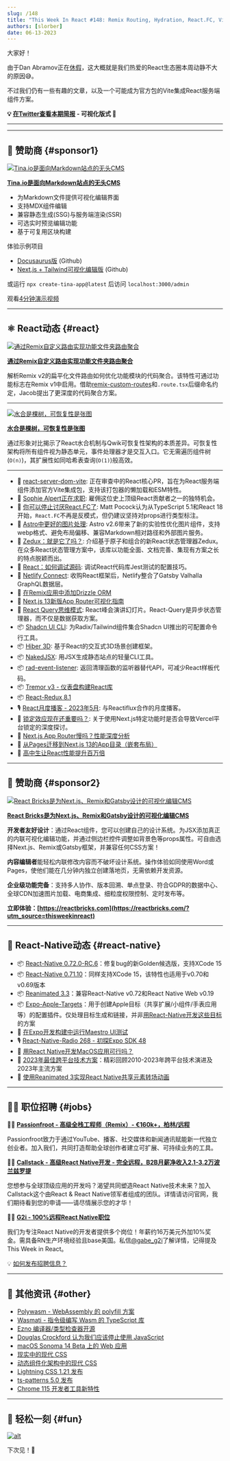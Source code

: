 ```yaml
---
slug: /148
title: "This Week In React #148: Remix Routing, Hydration, React.FC, Vite + RSC, Zedux, Astro, Tremor, Valhalla, Reanimated, Expo-Apple-Targets, XCode 15..."
authors: [slorber]
date: 06-13-2023
---
```


大家好！

由于Dan Abramov正在[休假](https://twitter.com/dan_abramov/status/1666459095979753477)，这大概就是我们热爱的React生态圈本周动静不大的原因😅。

不过我们仍有一些有趣的文章，以及一个可能成为官方包的Vite集成React服务端组件方案。

<!-- truncate -->

**💡 [在Twitter查看本期简报](https://slo.im/thread) - 可视化版式 🎨**

---


<Support />

---

## 💸 赞助商 {#sponsor1}

[![Tina.io是面向Markdown站点的无头CMS](/emails/issues/140/tinacms.jpg)](https://tina.io/?utm_source=newsletter&utm_term=this-week-in-react)

**[Tina.io是面向Markdown站点的无头CMS](https://tina.io/?utm_source=newsletter&utm_term=this-week-in-react)**

- 为Markdown文件提供可视化编辑界面
- 支持MDX组件编辑
- 兼容静态生成(SSG)与服务端渲染(SSR)
- 可选实时预览编辑功能
- 基于可复用区块构建

体验示例项目

- [Docusaurus版](https://github.com/tinacms/tinasaurus) (Github)
- [Next.js + Tailwind可视化编辑版](https://github.com/tinacms/tina-cloud-starter) (Github)

或运行 `npx create-tina-app@latest` 后访问 `localhost:3000/admin`

观看[4分钟演示视频](https://www.youtube.com/watch?v=zRkeKSZjlyw)

---

## ⚛️ React动态 {#react}

[![通过Remix自定义路由实现功能文件夹路由聚合](/emails/issues/148/remix-routing.jpg)](https://www.jacobparis.com/content/remix-custom-routes)

**[通过Remix自定义路由实现功能文件夹路由聚合](https://www.jacobparis.com/content/remix-custom-routes)**

解析Remix v2的扁平化文件路由如何优化功能模块的代码聚合。该特性可通过功能标志在Remix v1中启用。借助[remix-custom-routes](https://github.com/jacobparis-insiders/remix-custom-routes)和`.route.tsx`后缀命名约定，Jacob提出了更深度的代码聚合方案。

---

[![水合是棵树，可恢复性是张图](/emails/issues/148/hydration.jpg)](https://www.builder.io/blog/hydration-tree-resumability-map)

**[水合是棵树，可恢复性是张图](https://www.builder.io/blog/hydration-tree-resumability-map)**

通过形象对比揭示了React水合机制与Qwik可恢复性架构的本质差异。可恢复性架构将所有组件视为静态单元，事件处理器才是交互入口。它无需遍历组件树(`O(n)`)，其扩展性如同哈希表查询(`O(1)`)般高效。

---

- 👀 [react-server-dom-vite](https://twitter.com/nkSaraf98/status/1667934636297650179): 正在审查中的React核心PR，旨在为React服务端组件添加官方Vite集成包，支持该打包器的懒加载和ESM特性。
- 👤 [Sophie Alpert正在求职](https://twitter.com/sebastienlorber/status/1668562588781748224): 雇佣这位史上顶级React贡献者之一的独特机会。
- 📜 [你可以停止讨厌React.FC了](https://www.totaltypescript.com/you-can-stop-hating-react-fc): Matt Pocock认为从TypeScript 5.1和React 18开始，`React.FC`不再是反模式，但仍建议坚持对props进行类型标注。
- 📜 [Astro中更好的图片处理](https://astro.build/blog/images/): Astro v2.6带来了新的实验性优化图片组件，支持webp格式、避免布局偏移、兼容Markdown相对路径和外部图片服务。
- 📜 [Zedux：就是它了吗？](https://omnistac.github.io/zedux/blog/zedux-is-this-the-one): 介绍基于原子和组合的新React状态管理器Zedux。在众多React状态管理方案中，该库以功能全面、文档完善、集现有方案之长的特点脱颖而出。
- 📜 [React：如何调试源码](https://andreigatej.dev/blog/react-debugging-the-source-code/): 调试React代码库Jest测试的配置技巧。
- 📜 [Netlify Connect](https://twitter.com/ascorbic/status/1668586011117465600): 收购React框架后，Netlify整合了Gatsby Valhalla GraphQL数据层。
- 📜 [在Remix应用中添加Drizzle ORM](https://www.jacobparis.com/content/remix-drizzle)
- 📜 [Next.js 13新版App Router可视化指南](https://www.builder.io/blog/next-13-app-router)
- 🔗 [React Query思维模式](https://tkdodo.eu/blog/thinking-in-react-query): React峰会演讲幻灯片。React-Query是异步状态管理器，而不仅是数据获取方案。
- 📦 [Shadcn UI CLI](https://twitter.com/shadcn/status/1666861850091458560): 为Radix/Tailwind组件集合Shadcn UI推出的可配置命令行工具。
- 📦 [Hiber 3D](https://hiberworld.com/developer): 基于React的交互式3D场景创建框架。
- 📦 [NakedJSX](https://nakedjsx.org/): 用JSX生成静态站点的轻量CLI工具。
- 📦 [rad-event-listener](https://github.com/JLarky/rad-event-listener): 返回清理函数的监听器替代API，可减少React样板代码。
- 📦 [Tremor v3 - 仪表盘构建React库](https://twitter.com/tremorlabs/status/1666706183409860610)
- 📦 [React-Redux 8.1](https://github.com/reduxjs/react-redux/releases/tag/v8.1.0)
- 🎙️ [React月度播客 - 2023年5月](https://podcasters.spotify.com/pod/show/reactiflux/episodes/This-Month-in-React--May-2023-e25flvh): 与Reactiflux合作的月度播客。
- 🎥 [锁定效应现在还重要吗？](https://www.youtube.com/watch?v=rtgjFEJaFI8): 关于使用Next.js特定功能时是否会导致Vercel平台锁定的深度探讨。
- 🎥 [Next.js App Router慢吗？性能深度分析](https://www.youtube.com/watch?v=HbUDiNlU6Yw)
- 🎥 [从Pages迁移到Next.js 13的App目录（嵌套布局）](https://www.youtube.com/watch?v=QkntFWb_V8k)
- 🎥 [高中生让React性能提升百万倍](https://www.youtube.com/watch?v=VkezQMb1DHw)

<SubscribeFormEmbed placement="middle" />

---

## 💸 赞助商 {#sponsor2}

[![React Bricks是为Next.js、Remix和Gatsby设计的可视化编辑CMS](/emails/issues/148/reactbricks.png)](https://reactbricks.com/?utm_source=thisweekinreact)

**[React Bricks是为Next.js、Remix和Gatsby设计的可视化编辑CMS](https://reactbricks.com/?utm_source=thisweekinreact)**

**开发者友好设计**：通过React组件，您可以创建自己的设计系统。为JSX添加真正的内联可视化编辑功能，并通过侧边栏控件调整如背景色等props属性。可自由选择Next.js、Remix或Gatsby框架，并兼容任何CSS方案！

**内容编辑者**能轻松内联修改内容而不破坏设计系统。操作体验如同使用Word或Pages，使他们能在几分钟内独立创建落地页，无需依赖开发资源。

**企业级功能完备**：支持多人协作、版本回溯、单点登录、符合GDPR的数据中心、全球CDN加速图片加载、电商集成、细粒度权限控制、定时发布等。

**立即体验：[https://reactbricks.com](https://reactbricks.com/?utm_source=thisweekinreact)**

---

## 📱 React-Native动态 {#react-native}

- 📦 [React-Native 0.72.0-RC.6](https://github.com/facebook/react-native/releases/tag/v0.72.0-rc.6)：修复bug的新Golden候选版，支持XCode 15
- 📦 [React-Native 0.71.10](https://github.com/facebook/react-native/releases/tag/v0.71.10)：同样支持XCode 15，该特性也适用于v0.70和v0.69版本
- 📦 [Reanimated 3.3](https://twitter.com/swmansion/status/1668640779923849216)：兼容React-Native v0.72和React Native Web v0.19
- 📦 [Expo-Apple-Targets](https://github.com/EvanBacon/expo-apple-targets)：用于创建Apple目标（共享扩展/小组件/手表应用等）的配置插件。仅处理目标生成和链接，并非[用React-Native开发这些目标](https://twitter.com/Baconbrix/status/1668001651922223104)的方案
- 📜 [在Expo开发构建中运行Maestro UI测试](https://blog.mobile.dev/running-maestro-ui-tests-in-an-expo-development-builds-1ca443ab2a30)
- 🎙️ [React-Native-Radio 268 - 初探Expo SDK 48](https://reactnativeradio.com/episodes/rnr-268-embarking-on-expo-sdk-48)
- 🎥 [用React Native开发MacOS应用可行吗？](https://www.youtube.com/watch?v=xkYy_6kje9E)
- 🎥 [2023年最佳跨平台技术方案](https://www.youtube.com/watch?v=lYfgGgJgHB0)：精彩回顾2010-2023年跨平台技术演进及2023年主流方案
- 🎥 [使用Reanimated 3实现React Native共享元素转场动画](https://www.youtube.com/watch?v=tsleLxbvxe0)

---

## 🧑‍💻 职位招聘 {#jobs}

🧑‍💼 [**Passionfroot - 高级全栈工程师（Remix）- €160k+，柏林/远程**](https://passionfroot.recruitee.com/o/senior-fullstack-engineer)

Passionfroot致力于通过YouTube、播客、社交媒体和新闻通讯赋能新一代独立创业者。加入我们，共同打造帮助全球创作者建立可扩展、可持续业务的工具。

🧑‍💼 [**Callstack - 高级React Native开发 - 完全远程，B2B月薪净收入2.1-3.2万波兰兹罗提**](https://www.callstack.com/senior-react-native-developer)

您想参与全球顶级应用的开发吗？渴望共同塑造React Native技术未来？加入Callstack这个由React & React Native领军者组成的团队。详情请访问官网，我们期待看到您的申请——请尽情展示您的才华！

🧑‍💼 [**G2i - 100%远程React Native职位**](https://twitter.com/gabe_g2i/status/1563204813881425926?s=20&t=ArRLC77BpRwXXCdx8fnUqw)

我们为专注React Native的开发者提供多个岗位！年薪约16万美元外加10%奖金。需具备RN生产环境经验且base美国。私信[@gabe_g2i](https://twitter.com/gabe_g2i)了解详情，记得提及This Week in React。

💡 [如何发布招聘信息？](https://thisweekinreact.com/sponsor)

---

## 🔀 其他资讯 {#other}

- [Polywasm - WebAssembly 的 polyfill 方案](https://github.com/evanw/polywasm)
- [Wasmati - 指令级编写 Wasm 的 TypeScript 库](https://www.zksecurity.xyz/blog/posts/wasmati/)
- [Ezno 编译器/类型检查器开源](https://github.com/kaleidawave/ezno/discussions/21)
- [Douglas Crockford 认为我们应该停止使用 JavaScript](https://www.youtube.com/watch?v=lc5Np9OqDHU)
- [macOS Sonoma 14 Beta 上的 Web 应用](https://blog.tomayac.com/2023/06/07/web-apps-on-macos-sonoma-14-beta/)
- [现实中的现代 CSS](https://chriscoyier.net/2023/06/06/modern-css-in-real-life/)
- [动态组件化架构中的现代 CSS](https://moderncss.dev/modern-css-for-dynamic-component-based-architecture/)
- [Lightning CSS 1.21 发布](https://twitter.com/devongovett/status/1666476856990908416)
- [ts-patterns 5.0 发布](https://github.com/gvergnaud/ts-pattern/releases/tag/v5.0.0)
- [Chrome 115 开发者工具新特性](https://developer.chrome.com/blog/new-in-devtools-115/)

---

## 🤭 轻松一刻 {#fun}

[![alt](/emails/issues/148/meme.jpg)](https://twitter.com/adamwathan/status/1666939669311901696)

下次见！👋